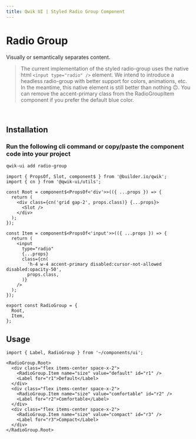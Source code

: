 ```yaml
---
title: Qwik UI | Styled Radio Group Component
---
```



<StatusBanner status={statusByComponent.styled.RadioGroup} />

# Radio Group

Visually or semantically separates content.

> The current implementation of the styled radio-group uses the native html `<input type="radio" />` element. We intend to introduce a headless radio-group with better support for colors, animations, etc. In the meantime, this native element is still better than nothing 🙃. You can remove the accent-primary class from the RadioGroupItem component if you prefer the default blue color.

<br />

<Showcase name="hero" />

## Installation

### Run the following cli command or copy/paste the component code into your project

```sh
qwik-ui add radio-group
```

```tsx
import { PropsOf, Slot, component$ } from '@builder.io/qwik';
import { cn } from '@qwik-ui/utils';

const Root = component$<PropsOf<'div'>>(({ ...props }) => {
  return (
    <div class={cn('grid gap-2', props.class)} {...props}>
      <Slot />
    </div>
  );
});

const Item = component$<PropsOf<'input'>>(({ ...props }) => {
  return (
    <input
      type="radio"
      {...props}
      class={cn(
        'h-4 w-4 accent-primary disabled:cursor-not-allowed disabled:opacity-50',
        props.class,
      )}
    />
  );
});

export const RadioGroup = {
  Root,
  Item,
};
```

## Usage

```tsx
import { Label, RadioGroup } from '~/components/ui';
```

```tsx
<RadioGroup.Root>
  <div class="flex items-center space-x-2">
    <RadioGroup.Item name="size" value="default" id="r1" />
    <Label for="r1">Default</Label>
  </div>
  <div class="flex items-center space-x-2">
    <RadioGroup.Item name="size" value="comfortable" id="r2" />
    <Label for="r2">Comfortable</Label>
  </div>
  <div class="flex items-center space-x-2">
    <RadioGroup.Item name="size" value="compact" id="r3" />
    <Label for="r3">Compact</Label>
  </div>
</RadioGroup.Root>
```

